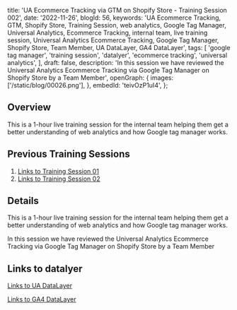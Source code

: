   title: 'UA Ecommerce Tracking via GTM on Shopify Store - Training Session 002',
  date: '2022-11-26',
  blogId: 56,
  keywords:
    'UA Ecommerce Tracking, GTM, Shopify Store, Training Session, web analytics, Google Tag Manager, Universal Analytics, Ecommerce Tracking, internal team, live training session, Universal Analytics Ecommerce Tracking, Google Tag Manager, Shopify Store, Team Member, UA DataLayer, GA4 DataLayer',
  tags: [
    'google tag manager',
    'training session',
    'datalyer',
    'ecommerce tracking',
    'universal analytics',
  ],
  draft: false,
  description:
    'In this session we have reviewed the Universal Analytics Ecommerce Tracking via Google Tag Manager on Shopify Store by a Team Member',
  openGraph: {
    images: ['/static/blog/00026.png'],
  },
  embedId: 'teivOzP1uI4',
};

<BlogHeader metadata={metadata} />

## Overview

This is a 1-hour live training session for the internal team helping them get a better understanding of web analytics and how Google tag manager works.

## Previous Training Sessions

1. [Links to Training Session 01](https://trackingacademy.com/blog/google-tag-manager/training-session-001)
2. [Links to Training Session 02](https://trackingacademy.com/blog/google-tag-manager/training-session-002)

## Details

This is a 1-hour live training session for the internal team helping them get a better understanding of web analytics and how Google tag manager works.

In this session we have reviewed the Universal Analytics Ecommerce Tracking via Google Tag Manager on Shopify Store by a Team Member

## Links to datalyer

[Links to UA DataLayer](https://developers.google.com/analytics/devguides/collection/ua/gtm/enhanced-ecommerce)

[Links to GA4 DataLayer](https://developers.google.com/analytics/devguides/collection/ga4/ecommerce?client_type=gtm)
